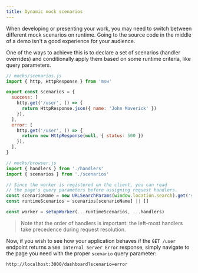 ```yaml
---
title: Dynamic mock scenarios
---
```


When developing or presenting your work, you may need to switch between different mock scenarios on runtime. Going to the source code in the middle of a demo isn't a good experience for your audience.

One of the ways to achieve this is to declare a set of scenarios (handler overrides) and conditionally apply them based on some runtime criteria, like query parameters.

```js
// mocks/scenarios.js
import { http, HttpResponse } from 'msw'

export const scenarios = {
  success: [
    http.get('/user', () => {
      return HttpResponse.json({ name: 'John Maverick' })
    }),
  ],
  error: [
    http.get('/user', () => {
      return new HttpResponse(null, { status: 500 })
    }),
  ],
}
```

```js
// mocks/browser.js
import { handlers } from './handlers'
import { scenarios } from './scenarios'

// Since the worker is registered on the client, you can read
// the page's query parameters before assigning request handlers.
const scenarioName = new URLSearchParams(window.location.search).get('scenario')
const runtimeScenarios = scenarios[scenarioName] || []

const worker = setupWorker(...runtimeScenarios, ...handlers)
```

> Note that the order of handlers is important: the left-most handlers take precedence during request resolution.

Now, if you wish to see how your application behaves if the `GET /user` endpoint returns a `500 Internal Server Error` response, simply navigate to the page you need with the proper `scenario` query parameter:

```txt /?scenario=error/
http://localhost:3000/dashboard?scenario=error
```
